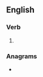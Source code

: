 ==English==

===Verb===
{{head|en|present participle}}

# {{present participle of|remunerate|lang=en|nocat=1}}

===Anagrams===
* {{l|en|renumerating}}